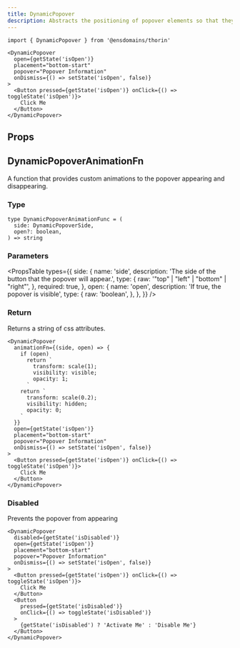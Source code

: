 ```yaml
---
title: DynamicPopover
description: Abstracts the positioning of popover elements so that they are visible on the screen
---
```


```tsx
import { DynamicPopover } from '@ensdomains/thorin'
```

```tsx live=true  expand=ture minHeight=300px
<DynamicPopover
  open={getState('isOpen')}
  placement="bottom-start"
  popover="Popover Information"
  onDismiss={() => setState('isOpen', false)}
>
  <Button pressed={getState('isOpen')} onClick={() => toggleState('isOpen')}>
    Click Me
  </Button>
</DynamicPopover>
```

## Props

<PropsTable sourceLink={sourceLink} types={types} />

## DynamicPopoverAnimationFn

A function that provides custom animations to the popover appearing and disappearing.

### Type

```tsx
type DynamicPopoverAnimationFunc = (
  side: DynamicPopoverSide,
  open?: boolean,
) => string
```

### Parameters

<PropsTable
  types={{
    side: {
      name: 'side',
      description: 'The side of the button that the popover will appear.',
      type: {
        raw: '"top" | "left" | "bottom" | "right"',
      },
      required: true,
    },
    open: {
      name: 'open',
      description: 'If true, the popover is visible',
      type: {
        raw: 'boolean',
      },
    },
  }}
/>

### Return

Returns a string of css attributes.

```tsx
<DynamicPopover
  animationFn={(side, open) => {
    if (open)
      return `
        transform: scale(1);
        visibility: visible;
        opacity: 1;
      `
    return `
      transform: scale(0.2);
      visibility: hidden;
      opacity: 0;
    `
  }}
  open={getState('isOpen')}
  placement="bottom-start"
  popover="Popover Information"
  onDismiss={() => setState('isOpen', false)}
>
  <Button pressed={getState('isOpen')} onClick={() => toggleState('isOpen')}>
    Click Me
  </Button>
</DynamicPopover>
```

### Disabled

Prevents the popover from appearing

```tsx live=true expand=ture minHeight=300px
<DynamicPopover
  disabled={getState('isDisabled')}
  open={getState('isOpen')}
  placement="bottom-start"
  popover="Popover Information"
  onDismiss={() => setState('isOpen', false)}
>
  <Button pressed={getState('isOpen')} onClick={() => toggleState('isOpen')}>
    Click Me
  </Button>
  <Button
    pressed={getState('isDisabled')}
    onClick={() => toggleState('isDisabled')}
  >
    {getState('isDisabled') ? 'Activate Me' : 'Disable Me'}
  </Button>
</DynamicPopover>
```
